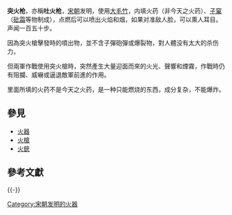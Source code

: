 '''突火枪'''，亦稱'''吐火枪'''，[[宋朝|宋朝]]发明，使用[[大毛竹|大毛竹]]，内填火药（非今天之火药）、[[子窠|子窠]]（[[砒霜|砒霜]]等物制成），点燃后可以喷出火焰和烟，如果对准敌人脸，可以熏人耳目。声闻一百五十步。

因為突火槍擊發時的噴出物，並不含子彈砲彈或爆裂物，對人體没有太大的杀伤力，

但兩軍作戰使用突火槍時，突然產生大量迎面而來的火光、聲響和煙霧，作戰時仍有阻攔、威嚇或逼退敵軍前進的作用。

里面所填的火药不是今天之火药，是一种只能燃烧的东西，成分复杂，不能爆炸。

== 參見 ==
* [[火器|火器]]
* [[火槍|火槍]]
* [[火銃|火銃]]

== 參考文獻 ==
{{reflist}}

{{-}}
{{中國古代武器}}
{{早期火器}}

[[Category:宋朝发明的火器|Category:宋朝发明的火器]]